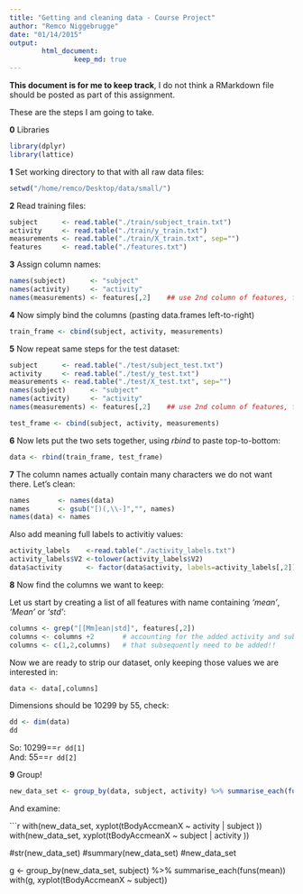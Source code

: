 ```yaml
---
title: "Getting and cleaning data - Course Project"
author: "Remco Niggebrugge"
date: "01/14/2015"
output: 
        html_document:
                keep_md: true
---
```

 
**This document is for me to keep track**, I do not think a RMarkdown file should be posted as part of this assignment.

These are the steps I am going to take.

**0** Libraries

```r
library(dplyr)
library(lattice)
```

**1** Set working directory to that with all raw data files:

```r
setwd("/home/remco/Desktop/data/small/")
```

**2** Read training files:

```r
subject      <- read.table("./train/subject_train.txt")
activity     <- read.table("./train/y_train.txt")
measurements <- read.table("./train/X_train.txt", sep="")
features     <- read.table("./features.txt")
```

**3** Assign column names:

```r
names(subject)      <- "subject"
names(activity)     <- "activity"
names(measurements) <- features[,2]    ## use 2nd column of features, first column has index
```

**4** Now simply bind the columns (pasting data.frames left-to-right)

```r
train_frame <- cbind(subject, activity, measurements)
```

**5** Now repeat same steps for the test dataset:

```r
subject      <- read.table("./test/subject_test.txt")
activity     <- read.table("./test/y_test.txt")
measurements <- read.table("./test/X_test.txt", sep="")
names(subject)      <- "subject"
names(activity)     <- "activity"
names(measurements) <- features[,2]    ## use 2nd column of features, first column has index

test_frame <- cbind(subject, activity, measurements)
```

**6** Now lets put the two sets together, using *rbind* to paste top-to-bottom:

```r
data <- rbind(train_frame, test_frame)
```

**7** The column names actually contain many characters we do not want there. Let's clean:

```r
names       <- names(data)
names       <- gsub("[)(,\\-]","", names)
names(data) <- names 
```

Also add meaning full labels to activitiy values:

```r
activity_labels    <-read.table("./activity_labels.txt")
activity_labels$V2 <-tolower(activity_labels$V2)
data$activity      <- factor(data$activity, labels=activity_labels[,2])
```

**8** Now find the columns we want to keep:

Let us start by creating a list of all features with name containing *'mean'*, *'Mean'* or *'std'*:

```r
columns <- grep("[[Mm]ean|std]", features[,2]) 
columns <- columns +2       # accounting for the added activity and subject columns
columns <- c(1,2,columns)   # that subsequently need to be added!!
```

Now we are ready to strip our dataset, only keeping those values we are interested in:

```r
data <- data[,columns]
```

Dimensions should be 10299 by 55, check:
```r
dd <- dim(data)
dd
```

So: 10299==`r dd[1]`   
And:   55==`r dd[2]`  


**9** Group!

```r
new_data_set <- group_by(data, subject, activity) %>% summarise_each(funs(mean))
```

And examine:


```r

with(new_data_set, xyplot(tBodyAccmeanX ~  activity | subject ))
with(new_data_set, xyplot(tBodyAccmeanX ~  subject | activity ))

#str(new_data_set)
#summary(new_data_set)
#new_data_set

g <- group_by(new_data_set, subject) %>% summarise_each(funs(mean))
with(g, xyplot(tBodyAccmeanX ~ subject))
